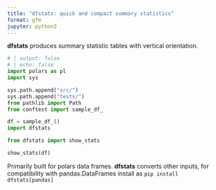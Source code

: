 ```yaml
---
title: "dfstats: quick and compact summary statistics"
format: gfm
jupyter: python3
---
```


**dfstats** produces summary statistic tables with vertical orientation.

```python
# | output: false
# | echo: false
import polars as pl
import sys

sys.path.append("src/")
sys.path.append("tests/")
from pathlib import Path
from conftest import sample_df_

df = sample_df_()
import dfstats
```

```python

from dfstats import show_stats

show_stats(df)
```

Primarily built for polars data frames. **dfstats** converts other inputs, for compatibility with pandas.DataFrames install as ``pip install dfstats[pandas]`` 

